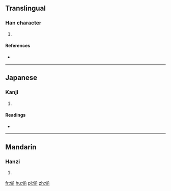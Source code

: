 ==Translingual==

===Han character===
{{Han char|rn=9|rad=人|as=09|sn=11|four=|canj=人廿月弓 (OTBN)|ids=⿰[[亻]][[前]]}}

# {{defn|Han|sort=人09}}

====References====
* {{Han ref|kx=0109.210|dkj=00829|dj=0233.100|hdz=10195.030|uh=5042|ud=20546}}

----

==Japanese==

===Kanji===
{{ja-kanji|grade=|rs=人09}}

# {{defn|lang=ja|sort=人09}}

====Readings====
* {{ja-readings|on=[[せん]] (sen)|kun=[[すすむ]] (susumu)}}

----

==Mandarin==

===Hanzi===
{{cmn-hanzi|pin=[[jiān]] ([[jian1]])|wg=chien<sup>1</sup>}}

# {{defn|lang=cmn|sort=人09}}

[[fr:偂]]
[[hu:偂]]
[[pl:偂]]
[[zh:偂]]